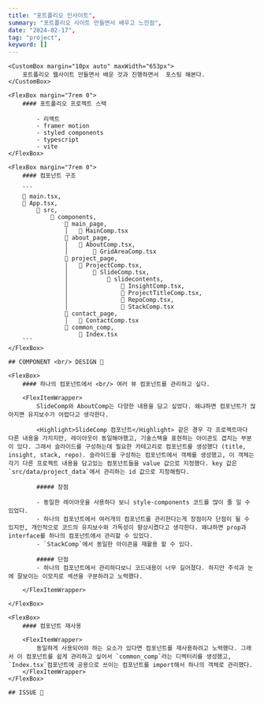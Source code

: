 ```yaml
---
title: "포트폴리오 인사이트",
summary: "포트폴리오 사이트 만들면서 배우고 느낀점",
date: "2024-02-17",
tag: "project",
keyword: []
---
```


<Wrapper tag="project">
    
    <CustomBox margin="10px auto" maxWidth="653px">
        포트폴리오 웹사이트 만들면서 배운 것과 진행하면서  포스팅 해본다.
    </CustomBox>

    <FlexBox margin="7rem 0">
        #### 포트폴리오 프로젝트 스택

            - 리액트
            - framer motion
            - styled components
            - typescript
            - vite
    </FlexBox>

    <FlexBox margin="7rem 0">
        #### 컴포넌트 구조

        ```
        📄 main.tsx,
        📄 App.tsx,
            📂 src,
                📂 components,
                    📂 main_page,
                    │   📄 MainComp.tsx
                    📂 about_page,
                    │   📄 AboutComp.tsx,
                    │       📄 GridAreaComp.tsx
                    📂 project_page,
                    │   📄 ProjectComp.tsx,
                    │       📄 SlideComp.tsx,
                    │           📂 slidecontents,
                    │               📄 InsightComp.tsx,
                    │               📄 ProjectTitleComp.tsx,
                    │               📄 RepoComp.tsx,
                    │               📄 StackComp.tsx
                    📂 contact_page,
                    │   📄 ContactComp.tsx
                    📂 common_comp,
                        📄 Index.tsx
        ```
    </FlexBox>

    ## COMPONENT <br/> DESIGN 📂

    <FlexBox>
        #### 하나의 컴포넌트에서 <br/> 여러 뷰 컴포넌트를 관리하고 싶다.

        <FlexItemWrapper>
            SlideComp와 AboutComp는 다양한 내용을 담고 싶었다. 왜냐하면 컴포넌트가 많아지면 유지보수가 어렵다고 생각한다.

            <Highlight>SlideComp 컴포넌트</Highlight> 같은 경우 각 프로젝트마다 다른 내용을 가지지만, 레이아웃이 동일해야했고, 기술스택을 표현하는 아이콘도 겹치는 부분이 있다. 그래서 슬라이드를 구성하는데 필요한 카테고리로 컴포넌트를 생성했다 (title, insight, stack, repo). 슬라이드를 구성하는 컴포넌트에서 객체를 생성했고, 이 객체는 각기 다른 프로젝트 내용을 담고있는 컴포넌트들을 value 값으로 지정했다. key 값은 `src/data/project_data`에서 관리하는 id 값으로 지정해줬다.

            ##### 장점

            - 동일한 레이아웃을 사용하다 보니 style-components 코드를 많이 줄 일 수 있었다.
            - 하나의 컴포넌트에서 여러개의 컴포넌트를 관리한다는게 장점이자 단점이 될 수 있지만, 개인적으로 코드의 유지보수와 가독성이 향상시켰다고 생각한다. 왜냐하면 prop과 interface를 하나의 컴포넌트에서 관리할 수 있었다.
            - `StackComp`에서 동일한 아이콘을 재활용 할 수 있다.

            ##### 단점
            - 하나의 컴포넌트에서 관리하다보니 코드내용이 너무 길어졌다. 하지만 주석과 눈에 잘보이는 이모지로 섹션을 구분하려고 노력했다.

        </FlexItemWrapper>

    </FlexBox>

    <FlexBox>
        #### 컴포넌트 재사용

        <FlexItemWrapper>
            동일하게 사용되어야 하는 요소가 있다면 컴포넌트를 재사용하려고 노력했다. 그래서 이 컴포넌트를 쉽게 관리하고 싶어서 `common_comp`라는 디렉터리를 생성했고, `Index.tsx`컴포넌트에 공용으로 쓰이는 컴포넌트를 import해서 하나의 객체로 관리했다.
        </FlexItemWrapper>
    </FlexBox>

    ## ISSUE 👾

</Wrapper>
